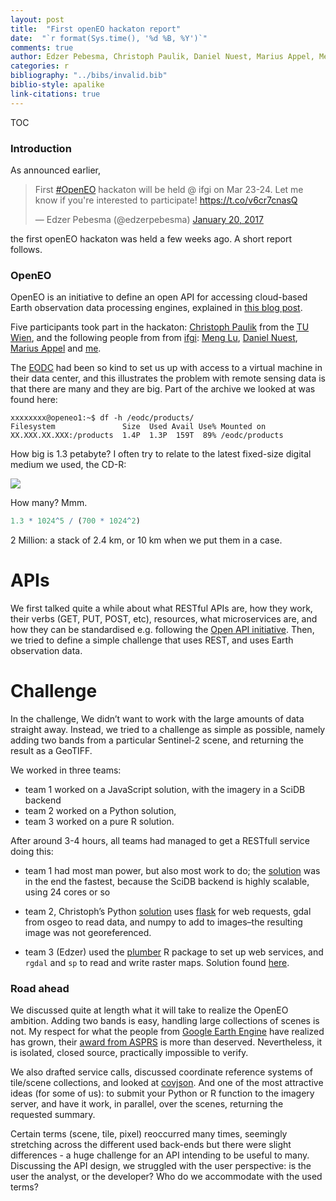 ```yaml
---
layout: post
title:  "First openEO hackaton report"
date:  "`r format(Sys.time(), '%d %B, %Y')`"
comments: true
author: Edzer Pebesma, Christoph Paulik, Daniel Nuest, Marius Appel, Meng Lu
categories: r
bibliography: "../bibs/invalid.bib"
biblio-style: apalike
link-citations: true
---
```

TOC

### Introduction

As announced earlier, 

<blockquote class="twitter-tweet" data-lang="en"><p lang="en" dir="ltr">First <a href="https://twitter.com/hashtag/OpenEO?src=hash">#OpenEO</a> hackaton will be held @ ifgi on Mar 23-24. Let me know if you&#39;re interested to participate! <a href="https://t.co/v6cr7cnasQ">https://t.co/v6cr7cnasQ</a></p>&mdash; Edzer Pebesma (@edzerpebesma) <a href="https://twitter.com/edzerpebesma/status/822460648365916160">January 20, 2017</a></blockquote>
<script async src="//platform.twitter.com/widgets.js" charset="utf-8"></script>

the first openEO hackaton was held a few weeks ago. A short report follows.

### OpenEO

OpenEO is an initiative to define an open API for accessing
cloud-based Earth observation data processing engines, explained in
[this blog post](http://r-spatial.org/2016/11/29/openeo.html).

Five participants took part in the hackaton:
[Christoph Paulik](https://github.com/cpaulik) from the [TU Wien](https://rs.geo.tuwien.ac.at/), 
and the following people from from [ifgi](http://ifgi.uni-muenster.de/en/):
[Meng Lu](https://github.com/mengluchu),
[Daniel Nuest](https://github.com/nuest),
[Marius Appel](https://github.com/appelmar) and
[me](https://github.com/edzer).

The [EODC](http://www.eodc.eu/) had been so kind to set us up with access to a
virtual machine in their data center, and this illustrates the problem with
remote sensing data is that there are many and they are big.  Part of the archive
we looked at was found here:
```
xxxxxxxx@openeo1:~$ df -h /eodc/products/
Filesystem               Size  Used Avail Use% Mounted on
XX.XXX.XX.XXX:/products  1.4P  1.3P  159T  89% /eodc/products
```
How big is 1.3 petabyte? I often
try to relate to the latest fixed-size digital medium we used, the CD-R:

![](images/cd.jpg)

How many? Mmm.
```r
1.3 * 1024^5 / (700 * 1024^2)
```
2 Million: a stack of 2.4 km, or 10 km when we put them in a case.

# APIs

We first talked quite a while about what RESTful APIs are, how
they work, their verbs (GET, PUT, POST, etc), resources, what
microservices are, and how they can be standardised e.g. following
the [Open API initiative](https://www.openapis.org/).  Then, we
tried to define a simple challenge that uses REST, and uses Earth
observation data.

# Challenge

In the challenge, We didn't want to work with the large amounts
of data straight away. Instead, we tried to a challenge as simple
as possible, namely adding two bands from a particular Sentinel-2
scene, and returning the result as a GeoTIFF.

We worked in three teams:

* team 1 worked on a JavaScript solution, with the imagery in a SciDB backend
* team 2 worked on a Python solution, 
* team 3 worked on a pure R solution.

After around 3-4 hours, all teams had managed to get a RESTfull
service doing this:

* team 1 had most man power, but also most work to do; the
[solution](https://github.com/nuest/openeo_hackathon) was in the
end the fastest, because the SciDB backend is highly scalable, using
24 cores or so

* team 2, Christoph's Python
[solution](https://gitlab.com/cpaulik/s2_add) uses
[flask](http://flask.pocoo.org/) for web requests, gdal from osgeo
to read data, and numpy to add to images--the resulting image was
not georeferenced.

* team 3 (Edzer) used the
[plumber](https://github.com/trestletech/plumber)
R package to set up web services, and `rgdal` and
`sp` to read and write raster maps. Solution found
[here](https://github.com/edzer/openeo_hackaton).

### Road ahead

We discussed quite at length what it will take to realize
the OpenEO ambition. Adding two bands is easy, handling large
collections of scenes is not. My respect for what the people
from [Google Earth Engine](https://earthengine.google.com/)
have realized has grown, their [award from
ASPRS](https://www.asprs.org/press-releases/asprs-outstanding-technical-achievement-award-announced.html)
is more than deserved. Nevertheless, it is isolated, closed source,
practically impossible to verify.

We also drafted service calls, discussed coordinate
reference systems of tile/scene collections, and looked at
[covjson](https://covjson.org/playground/). And one of the most
attractive ideas (for some of us): to submit your Python or R
function to the imagery server, and have it work, in parallel,
over the scenes, returning the requested summary.

Certain terms (scene, tile, pixel) reoccurred many times, seemingly
stretching across the different used back-ends but there were
slight differences - a huge challenge for an API intending to be
useful to many. Discussing the API design, we struggled with the
user perspective: is the user the analyst, or the developer? Who
do we accommodate with the used terms?
